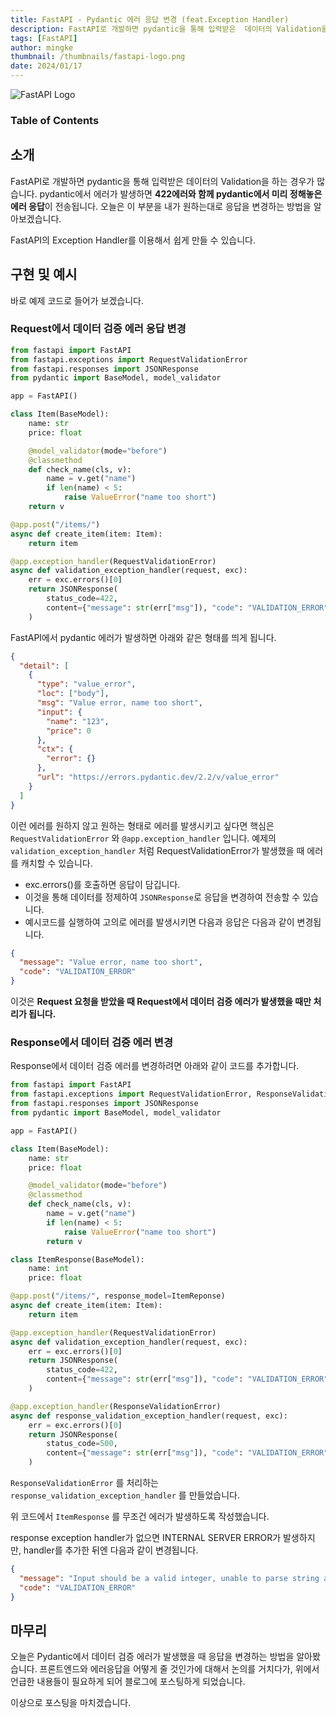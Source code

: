 ```yaml
---
title: FastAPI - Pydantic 에러 응답 변경 (feat.Exception Handler)
description: FastAPI로 개발하면 pydantic을 통해 입력받은  데이터의 Validation을 하는 경우가 많습니다.  pydantic에서 에러가 발생하면 422에러와 함께 pydantic에서 미리 정해놓은 에러 응답이 전송됩니다.  오늘은 이 부분을 내가 원하는대로 응답을 변경하는  방법을 알아보겠습니다.
tags: [FastAPI]
author: mingke
thumbnail: /thumbnails/fastapi-logo.png
date: 2024/01/17
---
```


<Image src="/thumbnails/fastapi-logo.png" alt="FastAPI Logo" />

### Table of Contents

## 소개

FastAPI로 개발하면 pydantic을 통해 입력받은 데이터의 Validation을 하는 경우가 많습니다. pydantic에서 에러가 발생하면 **422에러와 함께 pydantic에서 미리 정해놓은 에러 응답**이 전송됩니다. 오늘은 이 부분을 내가 원하는대로 응답을 변경하는 방법을 알아보겠습니다.

FastAPI의 Exception Handler를 이용해서 쉽게 만들 수 있습니다.

## 구현 및 예시

바로 예제 코드로 들어가 보겠습니다.

### Request에서 데이터 검증 에러 응답 변경

```python
from fastapi import FastAPI
from fastapi.exceptions import RequestValidationError
from fastapi.responses import JSONResponse
from pydantic import BaseModel, model_validator

app = FastAPI()

class Item(BaseModel):
    name: str
    price: float

    @model_validator(mode="before")
    @classmethod
    def check_name(cls, v):
        name = v.get("name")
        if len(name) < 5:
            raise ValueError("name too short")
    return v

@app.post("/items/")
async def create_item(item: Item):
    return item

@app.exception_handler(RequestValidationError)
async def validation_exception_handler(request, exc):
    err = exc.errors()[0]
    return JSONResponse(
        status_code=422,
        content={"message": str(err["msg"]), "code": "VALIDATION_ERROR"},
    )
```

FastAPI에서 pydantic 에러가 발생하면 아래와 같은 형태를 띄게 됩니다.

```json
{
  "detail": [
    {
      "type": "value_error",
      "loc": ["body"],
      "msg": "Value error, name too short",
      "input": {
        "name": "123",
        "price": 0
      },
      "ctx": {
        "error": {}
      },
      "url": "https://errors.pydantic.dev/2.2/v/value_error"
    }
  ]
}
```

이런 에러를 원하지 않고 원하는 형태로 에러를 발생시키고 싶다면 핵심은 `RequestValidationError` 와 `@app.exception_handler` 입니다. 예제의 `validation_exception_handler` 처럼 RequestValidationError가 발생했을 때 에러를 캐치할 수 있습니다.

- exc.errors()를 호출하면 응답이 담깁니다.
- 이것을 통해 데이터를 정제하여 `JSONResponse`로 응답을 변경하여 전송할 수 있습니다.
- 예시코드를 실행하여 고의로 에러를 발생시키면 다음과 응답은 다음과 같이 변경됩니다.

```json
{
  "message": "Value error, name too short",
  "code": "VALIDATION_ERROR"
}
```

이것은 **Request 요청을 받았을 때 Request에서 데이터 검증 에러가 발생했을 때만 처리가 됩니다.**

### Response에서 데이터 검증 에러 변경

Response에서 데이터 검증 에러를 변경하려면 아래와 같이 코드를 추가합니다.

```python
from fastapi import FastAPI
from fastapi.exceptions import RequestValidationError, ResponseValidationError
from fastapi.responses import JSONResponse
from pydantic import BaseModel, model_validator

app = FastAPI()

class Item(BaseModel):
    name: str
    price: float

    @model_validator(mode="before")
    @classmethod
    def check_name(cls, v):
        name = v.get("name")
        if len(name) < 5:
            raise ValueError("name too short")
        return v

class ItemResponse(BaseModel):
    name: int
    price: float

@app.post("/items/", response_model=ItemReponse)
async def create_item(item: Item):
    return item

@app.exception_handler(RequestValidationError)
async def validation_exception_handler(request, exc):
    err = exc.errors()[0]
    return JSONResponse(
        status_code=422,
        content={"message": str(err["msg"]), "code": "VALIDATION_ERROR"},
    )

@app.exception_handler(ResponseValidationError)
async def response_validation_exception_handler(request, exc):
    err = exc.errors()[0]
    return JSONResponse(
        status_code=500,
        content={"message": str(err["msg"]), "code": "VALIDATION_ERROR"},
    )
```

`ResponseValidationError` 를 처리하는 `response_validation_exception_handler` 를 만들었습니다.

위 코드에서 `ItemResponse` 를 무조건 에러가 발생하도록 작성했습니다.

response exception handler가 없으면 INTERNAL SERVER ERROR가 발생하지만, handler를 추가한 뒤엔 다음과 같이 변경됩니다.

```json
{
  "message": "Input should be a valid integer, unable to parse string as an integer",
  "code": "VALIDATION_ERROR"
}
```

## 마무리

오늘은 Pydantic에서 데이터 검증 에러가 발생했을 때 응답을 변경하는 방법을 알아봤습니다. 프론트엔드와 에러응답을 어떻게 줄 것인가에 대해서 논의를 거치다가, 위에서 언급한 내용들이 필요하게 되어 블로그에 포스팅하게 되었습니다.

이상으로 포스팅을 마치겠습니다.
